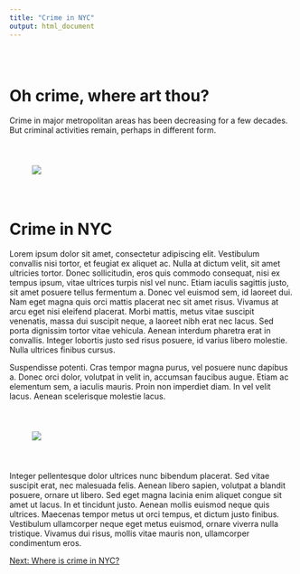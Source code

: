 ```yaml
---
title: "Crime in NYC"
output: html_document
---
```


<style type="text/css">
.title {
  display: none;
}

img {
  margin: 40px;
}

</style>

<div class="row" style="padding-top: 30px;">
<div class="col-sm-6">

# **Oh crime, where art thou?**

Crime in major metropolitan areas has been decreasing for a few decades. But criminal activities remain, perhaps in different form. 

![](images/violent_crime_six_large_cities_3.jpg)


# **Crime in NYC**

Lorem ipsum dolor sit amet, consectetur adipiscing elit. Vestibulum convallis nisi tortor, et feugiat ex aliquet ac. Nulla at dictum velit, sit amet ultricies tortor. Donec sollicitudin, eros quis commodo consequat, nisi ex tempus ipsum, vitae ultrices turpis nisl vel nunc. Etiam iaculis sagittis justo, sit amet posuere tellus fermentum a. Donec vel euismod sem, id laoreet dui. Nam eget magna quis orci mattis placerat nec sit amet risus. Vivamus at arcu eget nisi eleifend placerat. Morbi mattis, metus vitae suscipit venenatis, massa dui suscipit neque, a laoreet nibh erat nec lacus. Sed porta dignissim tortor vitae vehicula. Aenean interdum pharetra erat in convallis. Integer lobortis justo sed risus posuere, id varius libero molestie. Nulla ultrices finibus cursus.

Suspendisse potenti. Cras tempor magna purus, vel posuere nunc dapibus a. Donec orci dolor, volutpat in velit in, accumsan faucibus augue. Etiam ac elementum sem, a iaculis mauris. Proin non imperdiet diam. In vel velit lacus. Aenean scelerisque molestie lacus.

![](images/crime-scene.jpg)

Integer pellentesque dolor ultrices nunc bibendum placerat. Sed vitae suscipit erat, nec malesuada felis. Aenean libero sapien, volutpat a blandit posuere, ornare ut libero. Sed eget magna lacinia enim aliquet congue sit amet ut lacus. In et tincidunt justo. Aenean mollis euismod neque quis ultrices. Maecenas tempor metus ut orci tempus, et dictum justo finibus. Vestibulum ullamcorper neque eget metus euismod, ornare viverra nulla tristique. Vivamus dui risus, mollis vitae mauris non, ullamcorper condimentum eros.

[Next: Where is crime in NYC?](map.html)